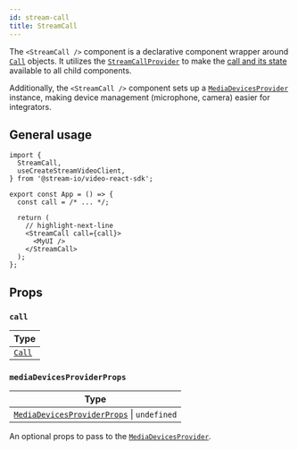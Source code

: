 ```yaml
---
id: stream-call
title: StreamCall
---
```


The `<StreamCall />` component is a declarative component wrapper around [`Call`](../../../call-engine/Call) objects. It utilizes the [`StreamCallProvider`](../../../call-engine/hooks-and-contexts/#streamcallprovider) to make the [call and its state](../../../guides/call-and-participant-state) available to all child components.

Additionally, the `<StreamCall />` component sets up a [`MediaDevicesProvider`](../../../guides/camera-and-microphone) instance, making device management (microphone, camera) easier for integrators.

## General usage

```tsx
import {
  StreamCall,
  useCreateStreamVideoClient,
} from '@stream-io/video-react-sdk';

export const App = () => {
  const call = /* ... */;

  return (
    // highlight-next-line
    <StreamCall call={call}>
      <MyUI />
    </StreamCall>
  );
};
```

## Props

### `call`

| Type                                    |
| --------------------------------------- |
| [`Call`](<(../../../call-engine/Call)>) |

### `mediaDevicesProviderProps`

| Type                                                                                                             |
| ---------------------------------------------------------------------------------------------------------------- |
| [`MediaDevicesProviderProps`](../../../call-engine/hooks-and-contexts/#mediadevicesproviderprops) \| `undefined` |

An optional props to pass to the [`MediaDevicesProvider`](../../../guides/camera-and-microphone).
